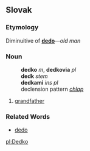 == Slovak ==
=== Etymology ===
Diminuitive of '''[[dedo#Slovak|dedo]]'''&mdash;''old man''
=== Noun ===
:'''dedko''' ''m'', '''dedkovia''' ''pl''
:'''dedk''' ''stem''
:'''dedkami''' ''ins pl''
:declension pattern ''[[Slovak declension pattern chlap|chlap]]''
# [[grandfather]]
=== Related Words ===
* [[dedo#Slovak|dedo]]

[[pl:Dedko]]